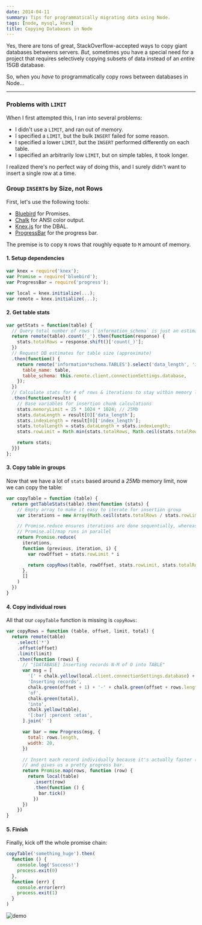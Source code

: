 ```yaml
---
date: 2014-04-11
summary: Tips for programmatically migrating data using Node.
tags: [node, mysql, knex]
title: Copying Databases in Node
---
```


Yes, there are tons of great, StackOverflow-accepted ways to copy giant databases betweens servers. _But_, sometimes you have a special need for a project that requires selectively copying subsets of data instead of an _entire_ 15GB database.

So, when you _have_ to programmatically copy rows between databases in Node...

---

### Problems with `LIMIT`

When I first attempted this, I ran into several problems:

- I didn't use a `LIMIT`, and ran out of memory.
- I specified a `LIMIT`, but the bulk `INSERT` failed for some reason.
- I specified a lower `LIMIT`, but the `INSERT` performed differently on each table.
- I specified an arbitrarily low `LIMIT`, but on simple tables, it took longer.

I realized there's no perfect way of doing this, and I surely didn't want to insert a single row at a time.

### Group `INSERT`s by Size, not Rows

First, let's use the following tools:

- [Bluebird][bluebird] for Promises.
- [Chalk][chalk] for ANSI color output.
- [Knex.js][knex] for the DBAL.
- [ProgressBar][progress] for the progress bar.

The premise is to copy `N` rows that roughly equate to `M` amount of memory.

#### 1. Setup dependencies

```js
var knex = require('knex');
var Promise = require('bluebird');
var ProgressBar = require('progress');

var local = knex.initialize(...);
var remote = knex.initialize(...);
```

#### 2. Get table stats

```js
var getStats = function(table) {
  // Query total number of rows (`information_schema` is just an estimate)
  return remote(table).count('_').then(function(response) {
    stats.totalRows = response.shift()['count(_)'];
  })
  // Request DB estimates for table size (approximate)
  .then(function() {
    return remote('information*schema.TABLES').select('data_length', 'index_length').where({
      table_name: table,
      table_schema: this.remote.client.connectionSettings.database,
    });
  })
  // Calculate stats for # of rows & iterations to stay within memory limits
  .then(function(result) {
    // Base variables for insertion chunk calculations
    stats.memoryLimit = 25 * 1024 * 1024; // 25Mb
    stats.dataLength = result[0]['data_length'];
    stats.indexLength = result[0]['index_length'];
    stats.totalLength = stats.dataLength + stats.indexLength;
    stats.rowLimit = Math.min(stats.totalRows, Math.ceil(stats.totalRows * stats.memoryLimit / stats.totalLength));

    return stats;
  }})
};
```

#### 3. Copy table in groups

Now that we have a lot of `stats` based around a _25Mb_ memory limit, now we can copy the table:

```js
var copyTable = function (table) {
  return getTableStats(table).then(function (stats) {
    // Empty array to make it easy to iterate for insertion group
    var iterations = new Array(Math.ceil(stats.totalRows / stats.rowLimit))

    // Promise.reduce ensures iterations are done sequentially, whereas
    // Promise.all/map runs in parallel
    return Promise.reduce(
      iterations,
      function (previous, iteration, i) {
        var rowOffset = stats.rowLimit * i

        return copyRows(table, rowOffset, stats.rowLimit, stats.totalRows)
      },
      []
    )
  })
}
```

#### 4. Copy individual rows

All that our `copyTable` function is missing is `copyRows`:

```js
var copyRows = function (table, offset, limit, total) {
  return remote(table)
    .select('*')
    .offset(offset)
    .limit(limit)
    .then(function (rows) {
      // "[DATABASE] Inserting records N-M of O into TABLE"
      var msg = [
        '[' + chalk.yellow(local.client.connectionSettings.database) + ']',
        'Inserting records',
        chalk.green(offset + 1) + '-' + chalk.green(offset + rows.length),
        'of',
        chalk.green(total),
        'into',
        chalk.yellow(table),
        '[:bar] :percent :etas',
      ].join(' ')

      var bar = new Progress(msg, {
        total: rows.length,
        width: 20,
      })

      // Insert each record individually because it's actually faster (!?)
      // and gives us a pretty progress bar.
      return Promise.map(rows, function (row) {
        return local(table)
          .insert(row)
          .then(function () {
            bar.tick()
          })
      })
    })
}
```

#### 5. Finish

Finally, kick off the whole promise chain:

```js
copyTable('something_huge').then(
  function () {
    console.log('Success!')
    process.exit(0)
  },
  function (err) {
    console.error(err)
    process.exit(1)
  }
)
```

![demo](/images/node/sql.gif)

[bluebird]: https://github.com/petkaantonov/bluebird/
[chalk]: https://github.com/sindresorhus/chalk
[knex]: http://knexjs.org/
[progress]: https://github.com/visionmedia/node-progress/

